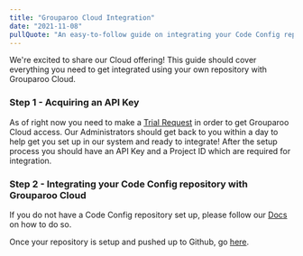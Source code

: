 ```yaml
---
title: "Grouparoo Cloud Integration"
date: "2021-11-08"
pullQuote: "An easy-to-follow guide on integrating your Code Config repository with Grouparoo Cloud"
---
```


We're excited to share our Cloud offering! This guide should cover everything you need to get integrated
using your own repository with Grouparoo Cloud.


### Step 1 - Acquiring an API Key

As of right now you need to make a [Trial Request](/trial) in order to get Grouparoo Cloud access. Our Administrators should get back to you within a day to help get you set up in our system and ready to integrate! After the setup process you should have an API Key and a Project ID which are required for integration.

### Step 2 - Integrating your Code Config repository with Grouparoo Cloud

If you do not have a Code Config repository set up, please follow our [Docs](/docs/getting-started) on how to do so.

Once your repository is setup and pushed up to Github, go [here](/docs/cloud/repository-integration).